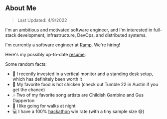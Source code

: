 ## About Me 

> Last Updated: 4/9/2022

I'm an ambitious and motivated software engineer, and I'm interested in full-stack development, infrastructure, DevOps, and distributed systems. 

I'm currently a software engineer at [Ramp](https://www.ramp.com). We're hiring!

Here's my possibly up-to-date [resume](https://drive.google.com/file/d/1aL_SNToa_CmD92qWKYF2ouFmAGUMPb2Y/view?usp=sharing).

Some random facts:

- 💸 I recently invested in a vertical monitor and a standing desk setup, which has definitely been worth it
- 🐔 My favorite food is hot chicken (check out Tumble 22 in Austin if you get the chance)
- 🎶 Two of my favorite song artists are Childish Gambino and Gus Dapperton
- 🌃 I like going for walks at night
- 💻 I have a 100% [hackathon](https://devpost.com/2018kguo) win rate (with a tiny sample size 😄)
